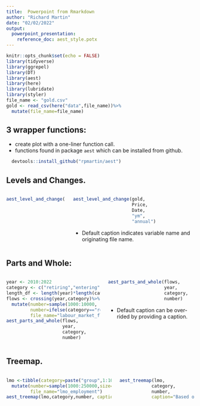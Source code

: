 ```yaml
---
title:  Powerpoint from Rmarkdown
author: "Richard Martin"
date: "02/02/2022"
output: 
  powerpoint_presentation:
    reference_doc: aest_style.potx
---
```


```r
knitr::opts_chunk$set(echo = FALSE)
library(tidyverse)
library(ggrepel)
library(DT)
library(aest)
library(here)
library(lubridate)
library(styler)
file_name <- "gold.csv"
gold <- read_csv(here("data",file_name))%>%
  mutate(file_name=file_name)
```

## 3 wrapper functions:

- create plot with a one-liner function call.
- functions found in package `aest` which can be installed from github.

```r
  devtools::install_github("rpmartin/aest")
```



## Levels and Changes.
:::::: {.columns}
::: {.column}
```r
aest_level_and_change(gold,
                      Price,
                      Date,
                      "ym",
                      "annual")
```
:::
::: {.column}

```r
aest_level_and_change(gold,
                      Price,
                      Date,
                      "ym",
                      "annual")
```

- Default caption indicates variable name and originating file name.
:::
::::::
## Parts and Whole:
:::::: {.columns}
::: {.column}
```r
year <- 2010:2022
category <- c("retiring","entering","imigration","migration")
length_df <- length(year)*length(category)
flows <- crossing(year,category)%>%
  mutate(number=sample(1000:10000, size=length_df),
         number=ifelse(category=="retiring",-number,number),
         file_name="labour_market_flows")
aest_parts_and_whole(flows,
                     year,
                     category,
                     number)
```
:::
::: {.column}
```r
aest_parts_and_whole(flows,
                     year,
                     category,
                     number)
```
- Default caption can be over-rided by providing a caption. 


:::
::::::
## Treemap. 
:::::: {.columns}
::: {.column}
```r
lmo <-tibble(category=paste("group",1:10,sep="-"))%>%
  mutate(number=sample(1000:250000,size=length(category)),
         file_name="lmo_employment")
aest_treemap(lmo,category,number, caption="Based on data from blablabla...")
```
:::
::: {.column}
```r
aest_treemap(lmo,
            category,
            number,
            caption="Based on data from blablabla...")
```

:::
::::::





